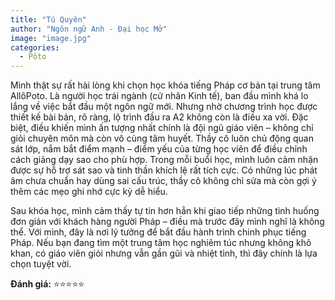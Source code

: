 ```yaml
---
title: "Tú Quyên"
author: "Ngôn ngữ Anh - Đại học Mở"
image: "image.jpg"
categories:
  - Pôto
---
```


Mình thật sự rất hài lòng khi chọn học khóa tiếng Pháp cơ bản tại trung tâm AllôPoto. Là người học trái ngành (cử nhân Kinh tế), ban đầu mình khá lo lắng về việc bắt đầu một ngôn ngữ mới. Nhưng nhờ chương trình học được thiết kế bài bản, rõ ràng, lộ trình đầu ra A2 không còn là điều xa vời. Đặc biệt, điều khiến mình ấn tượng nhất chính là đội ngũ giáo viên – không chỉ giỏi chuyên môn mà còn vô cùng tâm huyết. Thầy cô luôn chủ động quan sát lớp, nắm bắt điểm mạnh – điểm yếu của từng học viên để điều chỉnh cách giảng dạy sao cho phù hợp. Trong mỗi buổi học, mình luôn cảm nhận được sự hỗ trợ sát sao và tinh thần khích lệ rất tích cực. Có những lúc phát âm chưa chuẩn hay dùng sai cấu trúc, thầy cô không chỉ sửa mà còn gợi ý thêm các mẹo ghi nhớ cực kỳ dễ hiểu.

Sau khóa học, mình cảm thấy tự tin hơn hẳn khi giao tiếp những tình huống đơn giản với khách hàng người Pháp – điều mà trước đây mình nghĩ là không thể. Với mình, đây là nơi lý tưởng để bắt đầu hành trình chinh phục tiếng Pháp. Nếu bạn đang tìm một trung tâm học nghiêm túc nhưng không khô khan, có giáo viên giỏi nhưng vẫn gần gũi và nhiệt tình, thì đây chính là lựa chọn tuyệt vời.

**Đánh giá:** ⭐⭐⭐⭐⭐
